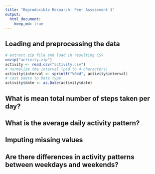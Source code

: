 ```yaml
---
title: "Reproducible Research: Peer Assessment 1"
output: 
  html_document:
    keep_md: true
---
```



## Loading and preprocessing the data

```r
# extract zip file and load in resulting CSV
unzip("activity.zip")
activity <- read.csv("activity.csv")
# normalize the interval (pad to 4 characters)
activity$interval <- sprintf("%04d", activity$interval)
# cast $date to Date type
activity$date <- as.Date(activity$date)
```


## What is mean total number of steps taken per day?



## What is the average daily activity pattern?



## Imputing missing values



## Are there differences in activity patterns between weekdays and weekends?
